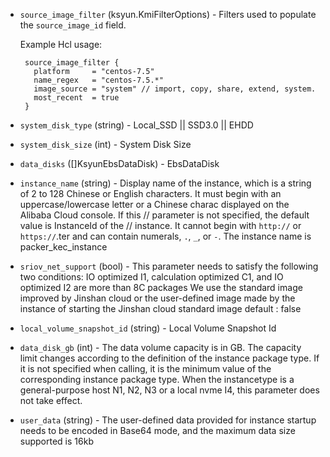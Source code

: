 <!-- Code generated from the comments of the KsyunKecRunConfig struct in builder/kec/run_config.go; DO NOT EDIT MANUALLY -->

- `source_image_filter` (ksyun.KmiFilterOptions) - Filters used to populate the `source_image_id` field.
  
  Example Hcl usage:
  ```hcl
   source_image_filter {
     platform     = "centos-7.5"
     name_regex   = "centos-7.5.*"
     image_source = "system" // import, copy, share, extend, system.
     most_recent  = true
   }
  ```

- `system_disk_type` (string) - Local_SSD || SSD3.0 || EHDD

- `system_disk_size` (int) - System Disk Size

- `data_disks` ([]KsyunEbsDataDisk) - EbsDataDisk

- `instance_name` (string) - Display name of the instance, which is a string of 2 to 128 Chinese or
  English characters. It must begin with an uppercase/lowercase letter or
  a Chinese charac displayed on the Alibaba Cloud console. If this
  	// parameter is not specified, the default value is InstanceId of the
  	// instance. It cannot begin with `http://` or `https://`.ter and can contain numerals, `.`, `_`, or `-`. The
  instance name is packer_kec_instance

- `sriov_net_support` (bool) - This parameter needs to satisfy the following two conditions:
  IO optimized I1, calculation optimized C1, and IO optimized I2 are more than 8C packages
  We use the standard image improved by Jinshan cloud or the user-defined image made by
  the instance of starting the Jinshan cloud standard image
  default : false

- `local_volume_snapshot_id` (string) - Local Volume Snapshot Id

- `data_disk_gb` (int) - The data volume capacity is in GB. The capacity limit changes according to the definition of the instance package
  type. If it is not specified when calling, it is the minimum value of the corresponding instance package type.
  When the instancetype is a general-purpose host N1, N2, N3 or a local nvme I4, this parameter
  does not take effect.

- `user_data` (string) - The user-defined data provided for instance startup needs to be encoded in Base64 mode,
  and the maximum data size supported is 16kb

<!-- End of code generated from the comments of the KsyunKecRunConfig struct in builder/kec/run_config.go; -->
